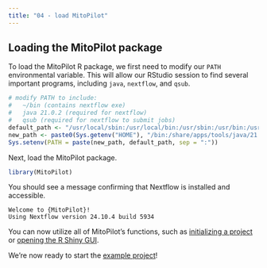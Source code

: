 ```yaml
---
title: "04 - load MitoPilot"
---
```


## Loading the MitoPilot package

To load the MitoPilot R package, we first need to modify our `PATH` environmental variable. This will allow our RStudio session to find several important programs, including `java`, `nextflow`, and `qsub`.

```R
# modify PATH to include:
#   ~/bin (contains nextflow exe)
#   java 21.0.2 (required for nextflow)
#   qsub (required for nextflow to submit jobs)  
default_path <- "/usr/local/sbin:/usr/local/bin:/usr/sbin:/usr/bin:/usr/lib/rstudio-server/bin/quarto/bin:/usr/lib/rstudio-server/bin/postback"
new_path <- paste0(Sys.getenv("HOME"), "/bin:/share/apps/tools/java/21.0.2/bin:/cm/shared/apps/uge/8.8.1/bin/lx-amd64/")
Sys.setenv(PATH = paste(new_path, default_path, sep = ":"))
```

Next, load the MitoPilot package. 
```R
library(MitoPilot)
```

You should see a message confirming that Nextflow is installed and accessible.
```
Welcome to {MitoPilot}!
Using Nextflow version 24.10.4 build 5934
```

You can now utilize all of MitoPilot's functions, such as [initializing a project](https://smithsonian.github.io/MitoPilot/#initializing-a-project) or [opening the R Shiny GUI](https://smithsonian.github.io/MitoPilot/#running-the-pipeline). 

We're now ready to start the [example project](https://dmacguigan.github.io/MitoPilot_workshop_2025/qmd/example_project/01_init.html)!
